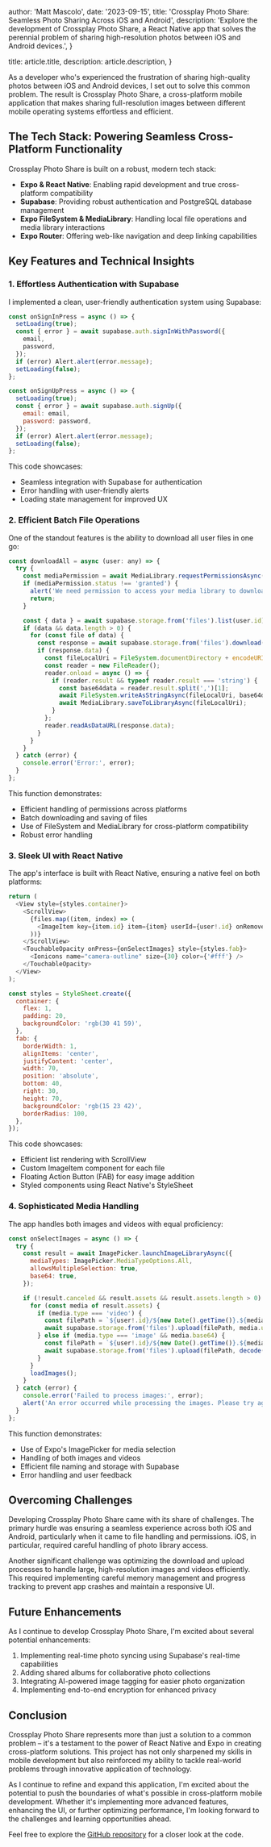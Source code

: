 
  author: 'Matt Mascolo',
  date: '2023-09-15',
  title: 'Crossplay Photo Share: Seamless Photo Sharing Across iOS and Android',
  description:
    'Explore the development of Crossplay Photo Share, a React Native app that solves the perennial problem of sharing high-resolution photos between iOS and Android devices.',
}

  title: article.title,
  description: article.description,
}


As a developer who's experienced the frustration of sharing high-quality photos between iOS and Android devices, I set out to solve this common problem. The result is Crossplay Photo Share, a cross-platform mobile application that makes sharing full-resolution images between different mobile operating systems effortless and efficient.

## The Tech Stack: Powering Seamless Cross-Platform Functionality

Crossplay Photo Share is built on a robust, modern tech stack:

- **Expo & React Native**: Enabling rapid development and true cross-platform compatibility
- **Supabase**: Providing robust authentication and PostgreSQL database management
- **Expo FileSystem & MediaLibrary**: Handling local file operations and media library interactions
- **Expo Router**: Offering web-like navigation and deep linking capabilities

## Key Features and Technical Insights

### 1. Effortless Authentication with Supabase

I implemented a clean, user-friendly authentication system using Supabase:

```javascript
const onSignInPress = async () => {
  setLoading(true);
  const { error } = await supabase.auth.signInWithPassword({
    email,
    password,
  });
  if (error) Alert.alert(error.message);
  setLoading(false);
};

const onSignUpPress = async () => {
  setLoading(true);
  const { error } = await supabase.auth.signUp({
    email: email,
    password: password,
  });
  if (error) Alert.alert(error.message);
  setLoading(false);
};
```
This code showcases:
- Seamless integration with Supabase for authentication
- Error handling with user-friendly alerts
- Loading state management for improved UX

### 2. Efficient Batch File Operations

One of the standout features is the ability to download all user files in one go:

```javascript
const downloadAll = async (user: any) => {
  try {
    const mediaPermission = await MediaLibrary.requestPermissionsAsync();
    if (mediaPermission.status !== 'granted') {
      alert('We need permission to access your media library to download files.');
      return;
    }

    const { data } = await supabase.storage.from('files').list(user.id);
    if (data && data.length > 0) {
      for (const file of data) {
        const response = await supabase.storage.from('files').download(`${user.id}/${file.name}`);
        if (response.data) {
          const fileLocalUri = FileSystem.documentDirectory + encodeURIComponent(file.name);
          const reader = new FileReader();
          reader.onload = async () => {
            if (reader.result && typeof reader.result === 'string') {
              const base64data = reader.result.split(',')[1];
              await FileSystem.writeAsStringAsync(fileLocalUri, base64data, { encoding: FileSystem.EncodingType.Base64 });
              await MediaLibrary.saveToLibraryAsync(fileLocalUri);
            }
          };
          reader.readAsDataURL(response.data);
        }
      }
    }
  } catch (error) {
    console.error('Error:', error);
  }
};
```

This function demonstrates:
- Efficient handling of permissions across platforms
- Batch downloading and saving of files
- Use of FileSystem and MediaLibrary for cross-platform compatibility
- Robust error handling

### 3. Sleek UI with React Native

The app's interface is built with React Native, ensuring a native feel on both platforms:

```javascript
return (
  <View style={styles.container}>
    <ScrollView>
      {files.map((item, index) => (
        <ImageItem key={item.id} item={item} userId={user!.id} onRemoveImage={() => onRemoveImage(item, index)} />
      ))}
    </ScrollView>
    <TouchableOpacity onPress={onSelectImages} style={styles.fab}>
      <Ionicons name="camera-outline" size={30} color={'#fff'} />
    </TouchableOpacity>
  </View>
);

const styles = StyleSheet.create({
  container: {
    flex: 1,
    padding: 20,
    backgroundColor: 'rgb(30 41 59)',
  },
  fab: {
    borderWidth: 1,
    alignItems: 'center',
    justifyContent: 'center',
    width: 70,
    position: 'absolute',
    bottom: 40,
    right: 30,
    height: 70,
    backgroundColor: 'rgb(15 23 42)',
    borderRadius: 100,
  },
});
```

This code showcases:
- Efficient list rendering with ScrollView
- Custom ImageItem component for each file
- Floating Action Button (FAB) for easy image addition
- Styled components using React Native's StyleSheet

### 4. Sophisticated Media Handling

The app handles both images and videos with equal proficiency:

```javascript
const onSelectImages = async () => {
  try {
    const result = await ImagePicker.launchImageLibraryAsync({
      mediaTypes: ImagePicker.MediaTypeOptions.All,
      allowsMultipleSelection: true,
      base64: true,
    });

    if (!result.canceled && result.assets && result.assets.length > 0) {
      for (const media of result.assets) {
        if (media.type === 'video') {
          const filePath = `${user!.id}/${new Date().getTime()}.${media.uri.split('.').pop()}`;
          await supabase.storage.from('files').upload(filePath, media.uri);
        } else if (media.type === 'image' && media.base64) {
          const filePath = `${user!.id}/${new Date().getTime()}.${media.uri.split('.').pop()}`;
          await supabase.storage.from('files').upload(filePath, decode(media.base64), { contentType: 'image/png' });
        }
      }
      loadImages();
    }
  } catch (error) {
    console.error('Failed to process images:', error);
    alert('An error occurred while processing the images. Please try again.');
  }
};
```

This function demonstrates:
- Use of Expo's ImagePicker for media selection
- Handling of both images and videos
- Efficient file naming and storage with Supabase
- Error handling and user feedback

## Overcoming Challenges

Developing Crossplay Photo Share came with its share of challenges. The primary hurdle was ensuring a seamless experience across both iOS and Android, particularly when it came to file handling and permissions. iOS, in particular, required careful handling of photo library access.

Another significant challenge was optimizing the download and upload processes to handle large, high-resolution images and videos efficiently. This required implementing careful memory management and progress tracking to prevent app crashes and maintain a responsive UI.

## Future Enhancements

As I continue to develop Crossplay Photo Share, I'm excited about several potential enhancements:

1. Implementing real-time photo syncing using Supabase's real-time capabilities
2. Adding shared albums for collaborative photo collections
3. Integrating AI-powered image tagging for easier photo organization
4. Implementing end-to-end encryption for enhanced privacy

## Conclusion

Crossplay Photo Share represents more than just a solution to a common problem – it's a testament to the power of React Native and Expo in creating cross-platform solutions. This project has not only sharpened my skills in mobile development but also reinforced my ability to tackle real-world problems through innovative application of technology.

As I continue to refine and expand this application, I'm excited about the potential to push the boundaries of what's possible in cross-platform mobile development. Whether it's implementing more advanced features, enhancing the UI, or further optimizing performance, I'm looking forward to the challenges and learning opportunities ahead.

Feel free to explore the [GitHub repository](https://github.com/mattmascolo/crossplay-photo-share) for a closer look at the code.